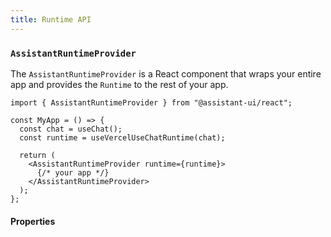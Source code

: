 ```yaml
---
title: Runtime API
---
```



### `AssistantRuntimeProvider`

The `AssistantRuntimeProvider` is a React component that wraps your entire app and provides the `Runtime` to the rest of your app.

```tsx {1, 8, 10}
import { AssistantRuntimeProvider } from "@assistant-ui/react";

const MyApp = () => {
  const chat = useChat();
  const runtime = useVercelUseChatRuntime(chat);

  return (
    <AssistantRuntimeProvider runtime={runtime}>
      {/* your app */}
    </AssistantRuntimeProvider>
  );
};
```

#### Properties

<AssistantRuntimeProviderProps />
